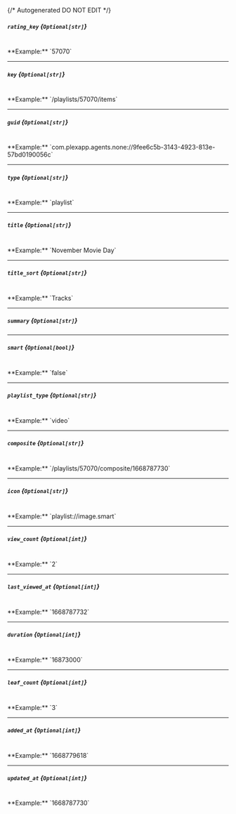 {/* Autogenerated DO NOT EDIT  */}
##### `rating_key` *{`Optional[str]`}*
<br/>
**Example:** `57070`

---
##### `key` *{`Optional[str]`}*
<br/>
**Example:** `/playlists/57070/items`

---
##### `guid` *{`Optional[str]`}*
<br/>
**Example:** `com.plexapp.agents.none://9fee6c5b-3143-4923-813e-57bd0190056c`

---
##### `type` *{`Optional[str]`}*
<br/>
**Example:** `playlist`

---
##### `title` *{`Optional[str]`}*
<br/>
**Example:** `November Movie Day`

---
##### `title_sort` *{`Optional[str]`}*
<br/>
**Example:** `Tracks`

---
##### `summary` *{`Optional[str]`}*

---
##### `smart` *{`Optional[bool]`}*
<br/>
**Example:** `false`

---
##### `playlist_type` *{`Optional[str]`}*
<br/>
**Example:** `video`

---
##### `composite` *{`Optional[str]`}*
<br/>
**Example:** `/playlists/57070/composite/1668787730`

---
##### `icon` *{`Optional[str]`}*
<br/>
**Example:** `playlist://image.smart`

---
##### `view_count` *{`Optional[int]`}*
<br/>
**Example:** `2`

---
##### `last_viewed_at` *{`Optional[int]`}*
<br/>
**Example:** `1668787732`

---
##### `duration` *{`Optional[int]`}*
<br/>
**Example:** `16873000`

---
##### `leaf_count` *{`Optional[int]`}*
<br/>
**Example:** `3`

---
##### `added_at` *{`Optional[int]`}*
<br/>
**Example:** `1668779618`

---
##### `updated_at` *{`Optional[int]`}*
<br/>
**Example:** `1668787730`



